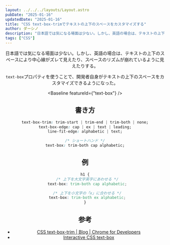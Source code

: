 ```yaml
---
layout: ../../../layouts/Layout.astro
pubDate: "2025-01-16"
updatedDate: "2025-01-16"
title: "CSS text-box-trimでテキストの上下のスペースをカスタマイズする"
author: ダーシノ
description: "日本語では気になる場面は少ない。しかし、英語の場合は、テキストの上下のスペースにより中心線がズレて見えたり、スペースのリズムが崩れているように見えたりする。text-boxプロパティを使うことで、開発者自身がテキストの上下のスペースをカスタマイズできるようになった。"
tags: ["CSS"]
---
```



<Header {...frontmatter} />

日本語では気になる場面は少ない。しかし、英語の場合は、テキストの上下のスペースにより中心線がズレて見えたり、スペースのリズムが崩れているように見えたりする。

`text-box`プロパティを使うことで、開発者自身がテキストの上下のスペースをカスタマイズできるようになった。

<Baseline featureId={"text-box"} />

## 書き方
```css
text-box-trim: trim-start | trim-end | trim-both | none;
text-box-edge: cap | ex | text | leading;
line-fit-edge: alphabetic | text;

/* ショートハンド */
text-box: trim-both cap alphabetic;
```

## 例

```css
h1 {
  /* 上下を大文字英字にあわせる */
  text-box: trim-both cap alphabetic;

  /* 上下を小文字の「x」に合わせる */
  text-box: trim-both ex alphabetic;
}
```

## 参考

- [CSS text\-box\-trim \| Blog \| Chrome for Developers](https://developer.chrome.com/blog/css-text-box-trim?hl=en)
- [Interactive CSS text\-box](https://codepen.io/web-dot-dev/pen/RNbyooE)
